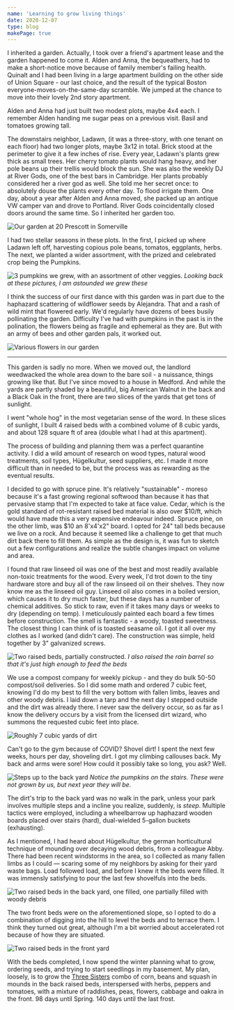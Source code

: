 ```yaml
---
name: 'Learning to grow living things'
date: 2020-12-07
type: blog
makePage: true
---
```



I inherited a garden. Actually, I took over a friend's apartment lease and the garden happened to come it. Alden and Anna, the bequeathers, had to make a short-notice move because of family member's failing health. Quinalt and I had been living in a large apartment building on the other side of Union Square - our last choice, and the result of the typical Boston everyone-moves-on-the-same-day scramble. We jumped at the chance to move into their lovely 2nd story apartment.

Alden and Anna had just built two modest plots, maybe 4x4 each. I remember Alden handing me sugar peas on a previous visit. Basil and tomatoes growing tall.

The downstairs neighbor, Ladawn, (it was a three-story, with one tenant on each floor) had two longer plots, maybe 3x12 in total. Brick stood at the perimeter to give it a few inches of rise. Every year, Ladawn's plants grew thick as small trees. Her cherry tomato plants would hang heavy, and her pole beans up their trellis would block the sun. She was also the weekly DJ at River Gods, one of the best bars in Cambridge. Her plants probably considered her a river god as well. She told me her secret once: to absolutely douse the plants every other day. To flood irrigate them. One day, about a year after Alden and Anna moved, she packed up an antique VW camper van and drove to Portland. River Gods coincidentally closed doors around the same time. So I inherited her garden too.

![Our garden at 20 Prescott in Somerville](../../images/garden_prescott.jpg)

I had two stellar seasons in these plots. In the first, I picked up where Ladawn left off, harvesting copious pole beans, tomatos, eggplants, herbs. The next, we planted a wider assortment, with the prized and celebrated crop being the Pumpkins.

![3 pumpkins we grew, with an assortment of other veggies.](../../images/pumpkins.jpg)
_Looking back at these pictures, I am astounded we grew these_

I think the success of our first dance with this garden was in part due to the haphazard scattering of wildflower seeds by Alejandra. That and a rash of wild mint that flowered early. We'd regularly have dozens of bees busily pollinating the garden. Difficulty I've had with pumpkins in the past is in the polination, the flowers being as fragile and ephemeral as they are. But with an army of bees and other garden pals, it worked out.

![Various flowers in our garden](../../images/flowers.jpg)

<HR />

This garden is sadly no more. When we moved out, the landlord weedwacked the whole area down to the bare soil - a nuissance, things growing like that. But I've since moved to a house in Medford. And while the yards are partly shaded by a beautiful, big American Walnut in the back and a Black Oak in the front, there are two slices of the yards that get tons of sunlight.

I went "whole hog" in the most vegetarian sense of the word. In these slices of sunlight, I built 4 raised beds with a combined volume of 8 cubic yards, and about 128 square ft of area (double what I had at this apartment).

The process of building and planning them was a perfect quarantine activity. I did a wild amount of research on wood types, natural wood treatments, soil types, Hügelkultur, seed suppliers, etc. I made it more difficult than in needed to be, but the process was as rewarding as the eventual results.

I decided to go with spruce pine. It's relatively "sustainable" - moreso because it's a fast growing regional softwood than because it has that pervasive stamp that I'm expected to take at face value. Cedar, which is the gold standard of rot-resistant raised bed material is also over $10/ft, which would have made this a very expensive endeavour indeed. Spruce pine, on the other limb, was $10 an 8'x4'x2" board. I opted for 24" tall beds because we live on a rock. And because it seemed like a challenge to get that much dirt back there to fill them. As simple as the design is, it was fun to sketch out a few configurations and realize the subtle changes impact on volume and area.

I found that raw linseed oil was one of the best and most readily available non-toxic treatments for the wood. Every week, I'd trot down to the tiny hardware store and buy all of the raw linseed oil on their shelves. They now know me as the linseed oil guy. Linseed oil also comes in a boiled version, which causes it to dry much faster, but these days has a number of chemical additives. So stick to raw, even if it takes many days or weeks to dry (depending on temp). I meticulously painted each board a few times before construction. The smell is fantastic - a woody, toasted sweetness. The closest thing I can think of is toasted seasame oil. I got it all over my clothes as I worked (and didn't care). The construction was simple, held together by 3" galvanized screws.

![Two raised beds, partially constructed.](../../images/beds_construction.png)
_I also raised the rain barrel so that it's just high enough to feed the beds_

We use a compost company for weekly pickup - and they do bulk 50-50 compost/soil deliveries. So I did some math and ordered 7 cubic feet, knowing I'd do my best to fill the very bottom with fallen limbs, leaves and other woody debris. I laid down a tarp and the next day I stepped outside and the dirt was already there. I never saw the delivery occur, so as far as I know the delivery occurs by a visit from the licensed dirt wizard, who summons the requested cubic feet into place.

![Roughly 7 cubic yards of dirt](../../images/dirt.jpg)

Can't go to the gym because of COVID? Shovel dirt! I spent the next few weeks, hours per day, shoveling dirt. I got my climbing callouses back. My back and arms were sore! How could it possibly take so long, you ask? Well.

![Steps up to the back yard](../../images/where_the_dirt_has_to_go.jpg)
_Notice the pumpkins on the stairs. These were not grown by us, but next year they will be._

The dirt's trip to the back yard was no walk in the park, unless your park involves multiple steps and a incline you realize, suddenly, is _steep_. Multiple tactics were employed, including a wheelbarrow up haphazard wooden boards placed over stairs (hard), dual-wielded 5-gallon buckets (exhausting).

As I mentioned, I had heard about Hügelkultur, the german horticultural technique of mounding over decaying wood debris, from a colleague Abby. There had been recent windstorms in the area, so I collected as many fallen limbs as I could — scaring some of my neighbors by asking for their yard waste bags. Load followed load, and before I knew it the beds were filled. It was immensly satisfying to pour the last few shovelfuls into the beds.

![Two raised beds in the back yard, one filled, one partially filled with woody debris](../../images/filling.jpg)

The two front beds were on the aforementioned slope, so I opted to do a combination of digging into the hill to level the beds and to terrace them. I think they turned out great, although I'm a bit worried about accelerated rot because of how they are situated.

![Two raised beds in the front yard](../../images/front_beds.jpg)

With the beds completed, I now spend the winter planning what to grow, ordering seeds, and trying to start seedlings in my basement. My plan, loosely, is to grow the [Three Sisters](http://gardening.cals.cornell.edu/lessons/curricula/the-three-sisters-exploring-an-iroquois-garden/how-to-plant-the-three-sisters/) combo of corn, beans and squash in mounds in the back raised beds, interspersed with herbs, peppers and tomatoes, with a mixture of raddishes, peas, flowers, cabbage and oakra in the front. 98 days until Spring. 140 days until the last frost.
